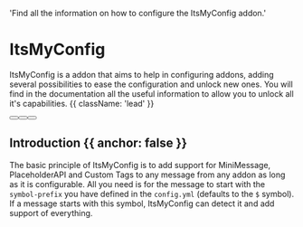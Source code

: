   'Find all the information on how to configure the ItsMyConfig addon.'


# ItsMyConfig

ItsMyConfig is a addon that aims to help in configuring addons, adding several possibilities to ease the configuration and unlock new ones. You will find in the documentation all the useful information to allow you to unlock all it's capabilities. {{ className: 'lead' }}

<div className="not-prose mb-16 mt-6 flex flex-wrap gap-3">
  <Button href="https://builtbybit.com/resources/24606/" arrow="right" children="Download" />
  <Button href="https://itsme.to/discord" children="Support" variant="outline" />
  <Button href="https://github.com/itsme-to/ItsMyConfig" children="Source" variant="outline" />
</div>

## Introduction {{ anchor: false }}

The basic principle of ItsMyConfig is to add support for MiniMessage, PlaceholderAPI and Custom Tags to any message from any addon as long as it is configurable. All you need is for the message to start with the `symbol-prefix` you have defined in the `config.yml` (defaults to the `$` symbol). 
If a message starts with this symbol, ItsMyConfig can detect it and add support of everything.